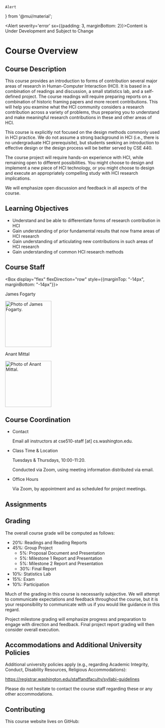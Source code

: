 



    Alert
} from '@mui/material';

<Alert severity='error' sx={{padding: 3, marginBottom: 2}}>Content is Under Development and Subject to Change</Alert>

# Course Overview

## Course Description

This course provides an introduction to forms of contribution several major areas of research in Human-Computer Interaction (HCI).
It is based in a combination of readings and discussion, a small statistics lab, and a self-defined project.
The course readings will require preparing reports on a combination of historic framing papers and more recent contributions.
This will help you examine what the HCI community considers a research contribution across a variety of problems,
thus preparing you to understand and make meaningful research contributions in these and other areas of HCI.

This course is explicitly not focused on the design methods commonly used in HCI practice.
We do not assume a strong background in HCI (i.e., there is no undergraduate HCI prerequisite),
but students seeking an introduction to effective design or the design process will be better served by CSE 440.

The course project will require hands-on experience with HCI, while remaining open to different possibilities. 
You might choose to design and implement a new piece of HCI technology, 
or you might choose to design and execute an appropriately compelling study with HCI research implications.

We will emphasize open discussion and feedback in all aspects of the course.

## Learning Objectives

- Understand and be able to differentiate forms of research contribution in HCI
- Gain understanding of prior fundamental results that now frame areas of HCI research
- Gain understanding of articulating new contributions in such areas of HCI research
- Gain understanding of common HCI research methods

## Course Staff

<!-- TODO Determine a non-hacky way to get reasonable spacing here.
          Problem is there's no margin collapse for a flexbox.
          Tried to remove margin on children with nested selector,
          but no nested selector appeared to have any effect.
          Settled for manually-determined negative margins on the root Box.
          Set negative margin to same as <p>, effectively collapsing those. -->
<Box display="flex" flexDirection="row" style={{marginTop: "-14px", marginBottom: "-14px"}}>
    <Box mr={2}>
        <p>James Fogarty</p>
        <p><img src={pathPhotoJames} height="150" alt="Photo of James Fogarty."/></p>
    </Box>
    <Box>
        <p>Anant Mittal</p>
        <p><img src={pathPhotoAnant} height="150" alt="Photo of Anant Mittal."/></p>
    </Box>
</Box>

## Course Coordination

- Contact

  Email all instructors at cse510-staff [at] cs.washington.edu.

- Class Time & Location

  Tuesdays & Thursdays, 10:00-11:20.

  Conducted via Zoom, using meeting information distributed via email.

- Office Hours

  Via Zoom, by appointment and as scheduled for project meetings.

## Assignments

<AssignmentsOverview />

## Grading

The overall course grade will be computed as follows:

- 20%: Readings and Reading Reports
- 45%: Group Project
  - 5%: Proposal Document and Presentation
  - 5%: Milestone 1 Report and Presentation
  - 5%: Milestone 2 Report and Presentation
  - 30%: Final Report
- 10%: Statistics Lab
- 15%: Exam
- 10%: Participation

Much of the grading in this course is necessarily subjective.
We will attempt to communicate expectations and feedback throughout the course,
but it is your responsibility to communicate with us if you would like guidance in this regard.

Project milestone grading will emphasize progress and preparation to engage with direction and feedback.
Final project report grading will then consider overall execution.

## Accommodations and Additional University Policies

Additional university policies apply 
(e.g., regarding Academic Integrity, Conduct, Disability Resources, Religious Accommodations):

<https://registrar.washington.edu/staffandfaculty/syllabi-guidelines>

Please do not hesitate to contact the course staff regarding these or any other accommodations.

## Contributing

This course website lives on GitHub:

<p><CourseInformationLink linkName='linkGitHub' /></p>
